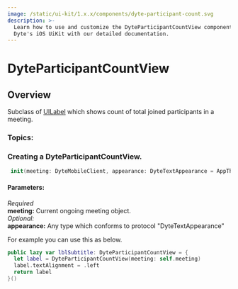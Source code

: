 ```yaml
---
image: /static/ui-kit/1.x.x/components/dyte-participant-count.svg
description: >-
  Learn how to use and customize the DyteParticipantCountView component in
  Dyte's iOS UiKit with our detailed documentation.
---
```


# DyteParticipantCountView
## Overview
Subclass of [UILabel](https://developer.apple.com/documentation/uikit/uilabel) which shows count of total joined participants in a meeting.

### Topics:
### Creating a DyteParticipantCountView. 

```swift
 init(meeting: DyteMobileClient, appearance: DyteTextAppearance = AppTheme.shared.participantCountAppearance) {
```
#### Parameters:
*Required*  
**meeting:** Current ongoing meeting object.     
*Optional:*    
**appearance:** Any type which conforms to protocol "DyteTextAppearance"

For example you can use this as below. 

```swift
public lazy var lblSubtitle: DyteParticipantCountView = {
  let label = DyteParticipantCountView(meeting: self.meeting)
  label.textAlignment = .left
  return label
}()
```

<head>
  <title>iOS DyteParticipantCountView</title>
</head>
